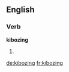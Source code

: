 ==English==

===Verb===
'''kibozing'''

# {{present participle of|[[kiboze]]}}

[[de:kibozing]]
[[fr:kibozing]]